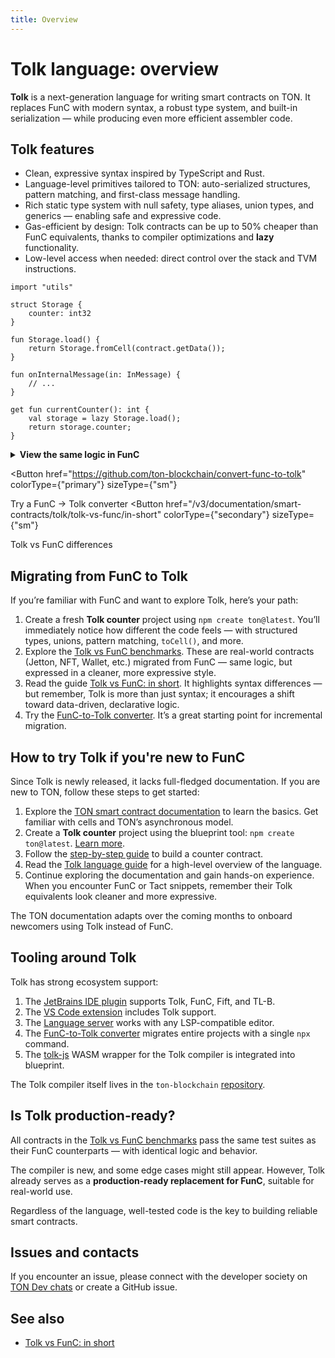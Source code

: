 ```yaml
---
title: Overview
---
```



# Tolk language: overview

**Tolk** is a next-generation language for writing smart contracts on TON. It replaces FunC with modern syntax, a robust type system, and built-in serialization — while producing even more efficient assembler code.

## Tolk features

* Clean, expressive syntax inspired by TypeScript and Rust.
* Language-level primitives tailored to TON: auto-serialized structures, pattern matching, and first-class message handling.
* Rich static type system with null safety, type aliases, union types, and generics — enabling safe and expressive code.
* Gas-efficient by design: Tolk contracts can be up to 50% cheaper than FunC equivalents, thanks to compiler optimizations and **lazy** functionality.
* Low-level access when needed: direct control over the stack and TVM instructions.

```tolk
import "utils"

struct Storage {
    counter: int32
}

fun Storage.load() {
    return Storage.fromCell(contract.getData());
}

fun onInternalMessage(in: InMessage) {
    // ...
}

get fun currentCounter(): int {
    val storage = lazy Storage.load();
    return storage.counter;
}
```

<details>
  <summary><b>View the same logic in FunC</b></summary>

```func
#include "utils.fc";

global int ctx_counter;

int load_data() impure {
  slice cs = get_data().begin_parse();
  ctx_counter = cs~load_uint(32);
}

() recv_internal(int msg_value, cell msg_full, slice msg_body) impure {
  slice cs = msg_full.begin_parse();
  int flags = cs.load_uint(4);
  if (flags & 1) {
    return ();
  }
  ...
}

int currentCounter() method_id {
  load_data(); ;; fills global variables
  return ctx_counter;
}
```

</details>

<Button
  href="https://github.com/ton-blockchain/convert-func-to-tolk"
  colorType={"primary"}
  sizeType={"sm"}
>
  Try a FunC → Tolk converter
</Button>
<Button
  href="/v3/documentation/smart-contracts/tolk/tolk-vs-func/in-short"
  colorType={"secondary"}
  sizeType={"sm"}
>
  Tolk vs FunC differences
</Button>
<div style={{ height: "2em" }}></div>

## Migrating from FunC to Tolk

If you’re familiar with FunC and want to explore Tolk, here’s your path:
1. Create a fresh **Tolk counter** project using `npm create ton@latest`. You’ll immediately notice how different the code feels — with structured types, unions, pattern matching, `toCell()`, and more.
2. Explore the [Tolk vs FunC benchmarks](https://github.com/ton-blockchain/tolk-bench). These are real-world contracts (Jetton, NFT, Wallet, etc.) migrated from FunC — same logic, but expressed in a cleaner, more expressive style.
3. Read the guide [Tolk vs FunC: in short](/v3/documentation/smart-contracts/tolk/tolk-vs-func/in-short). It highlights syntax differences — but remember, Tolk is more than just syntax; it encourages a shift toward data-driven, declarative logic.
4. Try the [FunC-to-Tolk converter](https://github.com/ton-blockchain/convert-func-to-tolk). It’s a great starting point for incremental migration.

## How to try Tolk if you're new to FunC

Since Tolk is newly released, it lacks full-fledged documentation.
If you are new to TON, follow these steps to get started:

1. Explore the [TON smart contract documentation](/v3/documentation/smart-contracts/overview) to learn the basics. Get familiar with cells and TON’s asynchronous model.
2. Create a **Tolk counter**  project using the blueprint tool: `npm create ton@latest`. [Learn more](/v3/documentation/smart-contracts/tolk/environment-setup.mdx).
3. Follow the [step-by-step guide](/v3/documentation/smart-contracts/tolk/counter-smart-contract.mdx) to build a counter contract.
4. Read the [Tolk language guide](/v3/documentation/smart-contracts/tolk/language-guide.mdx) for a high-level overview of the language.
5. Continue exploring the documentation and gain hands-on experience. When you encounter FunC or Tact snippets, remember their Tolk equivalents look cleaner and more expressive.

The TON documentation adapts over the coming months to onboard newcomers using Tolk instead of FunC.

## Tooling around Tolk

Tolk has strong ecosystem support:

1. The [JetBrains IDE plugin](https://github.com/ton-blockchain/intellij-ton) supports Tolk, FunC, Fift, and TL-B.
2. The [VS Code extension](https://github.com/ton-blockchain/ton-language-server) includes Tolk support.
3. The [Language server](https://github.com/ton-blockchain/ton-language-server) works with any LSP-compatible editor.
4. The [FunC-to-Tolk converter](https://github.com/ton-blockchain/convert-func-to-tolk) migrates entire projects with a single `npx` command.
5. The [tolk-js](https://github.com/ton-blockchain/tolk-js) WASM wrapper for the Tolk compiler is integrated into blueprint.

The Tolk compiler itself lives in the `ton-blockchain` [repository](https://github.com/ton-blockchain/ton).

## Is Tolk production-ready?

All contracts in the [Tolk vs FunC benchmarks](https://github.com/ton-blockchain/tolk-bench) pass the same test suites as their FunC counterparts — with identical logic and behavior.

The compiler is new, and some edge cases might still appear. However, Tolk already serves as a **production-ready replacement for FunC**, suitable for real-world use.

Regardless of the language, well-tested code is the key to building reliable smart contracts.

## Issues and contacts

If you encounter an issue, please connect with the developer society on [TON Dev chats](https://t.me/addlist/1r5Vcb8eljk5Yzcy) or create a GitHub issue.

## See also

- [Tolk vs FunC: in short](/v3/documentation/smart-contracts/tolk/tolk-vs-func/in-short)

<Feedback />
